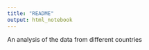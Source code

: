---
title: "README"
output: html_notebook
---

An analysis of the data from different countries

```{r}

```

